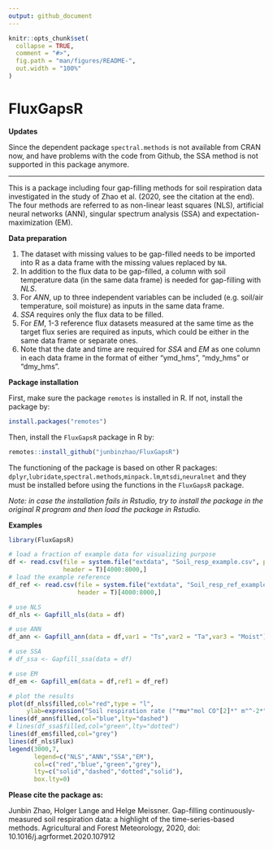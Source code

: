 ```yaml
---
output: github_document
---
```


<!-- README.md is generated from README.Rmd. Please edit that file -->

```r
knitr::opts_chunk$set(
  collapse = TRUE,
  comment = "#>",
  fig.path = "man/figures/README-",
  out.width = "100%"
)
```

# FluxGapsR

<!-- badges: start -->
<!-- badges: end -->
**Updates**

Since the dependent package `spectral.methods` is not available from CRAN now, and have problems with the code from Github, the SSA method is not supported in this package anymore. 

-------------
This is a package including four gap-filling methods for soil respiration data investigated in the study of Zhao et al. (2020, see the citation at the end). The four methods are referred to as non-linear least squares (NLS), artificial neural networks (ANN), singular spectrum analysis (SSA) and expectation-maximization (EM).

**Data preparation**

1. The dataset with missing values to be gap-filled needs to be imported into R as a data frame with the missing values replaced by `NA`. 
2. In addition to the flux data to be gap-filled, a column with soil temperature data (in the same data frame) is needed for gap-filling with *NLS*. 
3. For *ANN*, up to three independent variables can be included (e.g. soil/air temperature, soil moisture) as inputs in the same data frame. 
4. *SSA* requires only the flux data to be filled. 
5. For *EM*, 1-3 reference flux datasets measured at the same time as the target flux series are required as inputs, which could be either in the same data frame or separate ones. 
6. Note that the date and time are required for *SSA* and *EM* as one column in each data frame in the format of either "ymd_hms", "mdy_hms" or "dmy_hms".

**Package installation**

First, make sure the package `remotes` is installed in R. If not,
install the package by:

``` r
install.packages("remotes")
```

Then, install the `FluxGapsR` package in R by:

``` r
remotes::install_github("junbinzhao/FluxGapsR")
```

The functioning of the package is based on other R packages:
`dplyr`,`lubridate`,`spectral.methods`,`minpack.lm`,`mtsdi`,`neuralnet` and they
must be installed before using the functions in the `FluxGapsR` package.

*Note: in case the installation fails in Rstudio, try to install the package in the original R program and then load the package in Rstudio.*

**Examples**
``` r
library(FluxGapsR)

# load a fraction of example data for visualizing purpose
df <- read.csv(file = system.file("extdata", "Soil_resp_example.csv", package = "FluxGapsR"),
               header = T)[4000:8000,]
# load the example reference
df_ref <- read.csv(file = system.file("extdata", "Soil_resp_ref_example.csv", package = "FluxGapsR"),
                   header = T)[4000:8000,]

# use NLS
df_nls <- Gapfill_nls(data = df)

# use ANN
df_ann <- Gapfill_ann(data = df,var1 = "Ts",var2 = "Ta",var3 = "Moist")

# use SSA
# df_ssa <- Gapfill_ssa(data = df)

# use EM
df_em <- Gapfill_em(data = df,ref1 = df_ref)

# plot the results
plot(df_nls$filled,col="red",type = "l",
     ylab=expression("Soil respiration rate ("*mu*"mol CO"[2]*" m"^-2*" s"^-1*")"))
lines(df_ann$filled,col="blue",lty="dashed")
# lines(df_ssa$filled,col="green",lty="dotted")
lines(df_em$filled,col="grey")
lines(df_nls$Flux)
legend(3000,7,
       legend=c("NLS","ANN","SSA","EM"),
       col=c("red","blue","green","grey"),
       lty=c("solid","dashed","dotted","solid"),
       box.lty=0)

```

**Please cite the package as:** 

Junbin Zhao, Holger Lange and Helge Meissner. Gap-filling continuously-measured soil respiration data: a highlight of the time-series-based methods. Agricultural and Forest Meteorology, 2020, doi: 10.1016/j.agrformet.2020.107912
